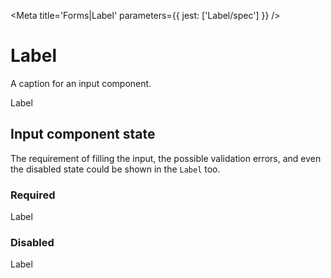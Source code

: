 

<Meta title='Forms|Label' parameters={{ jest: ['Label/spec'] }} />

# Label

A caption for an input component.

<Preview>
  <Story name='Default'>
    <Label>Label</Label>
  </Story>
</Preview>

<Props of={Label} />

## Input component state

The requirement of filling the input, the possible validation errors, and even the disabled state could be shown in
the `Label` too.

### Required

<Preview>
  <Story name='Required'>
    <Label required>Label</Label>
  </Story>
</Preview>

### Disabled

<Preview>
  <Story name='Disabled'>
    <Label disabled>Label</Label>
  </Story>
</Preview>
